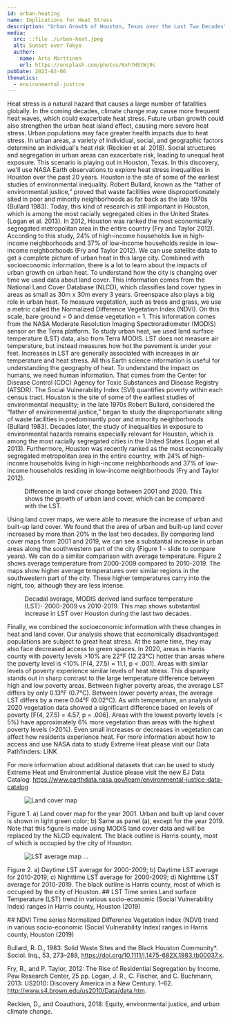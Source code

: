 ```yaml
---
id: urban-heating
name: Implications for Heat Stress
description: "Urban Growth of Houston, Texas over the Last Two Decades"
media:
  src: ::file ./urban-heat.jpeg
  alt: Sunset over Tokyo
  author:
    name: Arto Marttinen
    url: https://unsplash.com/photos/6xh7H5tWj9c
pubDate: 2023-02-06
thematics:
  - environmental-justice
---
```


<Block>
  <Prose>
Heat stress is a natural hazard that causes a large number of fatalities globally. In the coming decades, climate change may cause more frequent heat waves, which could exacerbate heat stress. Future urban growth could also strengthen the urban heat island effect, causing more severe heat stress. Urban populations may face greater health impacts due to heat stress.
  </Prose>
</Block>

<Block>
  <Prose>
In urban areas, a variety of individual, social, and geographic factors determine an individual's heat risk (Reckien et al. 2018). Social structures and segregation in urban areas can exacerbate risk, leading to unequal heat exposure. This scenario is playing out in Houston, Texas. In this discovery, we'll use NASA Earth observations to explore heat stress inequalities in Houston over the past 20 years.
  </Prose>
</Block>

<Block>
<Prose>
Houston is the site of some of the earliest studies of environmental inequality. Robert Bullard, known as the “father of environmental justice,”  proved that waste facilities were disproportionately sited in poor and minority neighborhoods as far back as the late 1970s (Bullard 1983). Today, this kind of research is still important in Houston, which is among the most racially segregated cities in the United States (Logan et al. 2013). In 2012, Houston was ranked the most economically segregated metropolitan area in the entire country (Fry and Taylor 2012). According to this study, 24% of high-income households live in high-income neighborhoods and 37% of low-income households reside in low-income neighborhoods (Fry and Taylor 2012).
</Prose>
</Block>



<Block>
<Prose>
We can use satellite data to get a complete picture of urban heat in this large city. Combined with socioeconomic information, there is a lot to learn about the impacts of urban growth on urban heat. To understand how the city is changing over time we used data about land cover. This information comes from the National Land Cover Database (NLCD), which classifies land cover types in areas as small as 30m x 30m every 3 years. Greenspace also plays a big role in urban heat. To measure vegetation, such as trees and grass, we use a metric called the Normalized Difference Vegetation Index (NDVI). On this scale, bare ground = 0 and dense vegetation = 1. This information comes from the NASA Moderate Resolution Imaging Spectroradiometer (MODIS) sensor on the Terra platform.
</Prose>
</Block>



<Block>
<Prose>
To study urban heat, we used land surface temperature (LST) data, also from Terra MODIS. LST does not measure air temperature, but instead measures how hot the pavement is under your feet. Increases in LST are generally associated with increases in air temperature and heat stress.
</Prose>
</Block>



<Block>
<Prose>
All this Earth science information is useful for understanding the geography of heat. To understand the impact on humans, we need human information. That comes from the Center for Disease Control (CDC) Agency for Toxic Substances and Disease Registry (ATSDR). The Social Vulnerability Index (SVI) quantifies poverty within each census tract.
</Prose>
</Block>

<Block>
  <Prose>
Houston is the site of some of the earliest studies of environmental inequality; in the late 1970s Robert Bullard, considered the “father of environmental justice,” began to study the disproportionate siting of waste facilities in predominantly poor and minority neighborhoods (Bullard 1983). Decades later, the study of inequalities in exposure to environmental hazards remains especially relevant for Houston, which is among the most racially segregated cities in the United States (Logan et al. 2013). Furthermore, Houston was recently ranked as the most economically segregated metropolitan area in the entire country, with 24% of high-income households living in high-income neighborhoods and 37% of low-income households residing in low-income neighborhoods (Fry and Taylor 2012).
  </Prose>
</Block>

<Block>
  <Figure>
    <Map
      datasetId='urban-heating'
      layerId='houston-landcover'
      dateTime='2001-01-01'
      compareDateTime='2019-01-01'
    />
    <Caption>
      Difference in land cover change between 2001 and 2020. This shows the growth of urban land cover, which can be compared with the LST.
    </Caption>
  </Figure>
</Block>


<Block>
  <Prose>
    Using land cover maps, we were able to measure the increase of urban and built-up land cover. We found that the area of urban and built-up land cover increased by more than 20% in the last two decades. By comparing land cover maps from 2001 and 2019, we can see a substantial increase in urban areas along the southwestern part of the city (Figure 1 - slide to compare years). We can do a similar comparison with average temperature. Figure 2 shows average temperature from 2000-2009 compared to 2010-2019. The maps show higher average temperatures over similar regions in the southwestern part of the city. These higher temperatures carry into the night, too, although they are less intense.
  </Prose>
</Block>

<Block>
  <Figure>
    <Map
      datasetId='urban-heating'
      layerId='houston-lst-day'
      dateTime='2000-01-01'
      compareDateTime='2010-01-01'
    />
    <Caption>
      Decadal average, MODIS derived land surface temperature (LST)- 2000-2009 vs 2010-2019. This map shows substantial increase in LST over Houston during the last two decades.
    </Caption>
  </Figure>
</Block>


<Block>
  <Prose>
    Finally, we combined the socioeconomic information with these changes in heat and land cover. Our analysis shows that economically disadvantaged populations are subject to great heat stress. At the same time, they may also face decreased access to green spaces. In 2020, areas in Harris county with poverty levels >10% are 22°F (12.23°C) hotter than areas where the poverty level is <10% [F(4, 27.5) = 11.1, p < .001]. Areas with similar levels of poverty experience similar levels of heat stress. This disparity stands out in sharp contrast to the large temperature difference between high and low poverty areas. Between higher poverty areas, the average LST differs by only 0.13°F (0.7°C). Between lower poverty areas, the average LST differs by a mere 0.04°F (0.02°C).
  </Prose>
</Block>

<Block>
  <Prose>
    
  </Prose>
</Block>

<Block>
  <Prose>
    As with temperature, an analysis of 2020 vegetation data showed a significant difference based on levels of poverty [F(4, 27.5) = 4.57, p = .006]. Areas with the lowest poverty levels (< 5%) have approximately 6% more vegetation than areas with the highest poverty levels (>20%). Even small increases or decreases in vegetation can affect how residents experience heat.
  </Prose>
</Block>
<Block> 
  <Prose>
  For more information about how to access and use NASA data to study Extreme Heat please visit our Data Pathfinders: LINK

  For more information about additional datasets that can be used to study Extreme Heat and Environmental Justice please visit the new EJ Data Catalog: https://www.earthdata.nasa.gov/learn/environmental-justice-data-catalog 
  </Prose>
</Block>


<Block>
  <Figure>
    <Image     
      src="http://via.placeholder.com/256x128?text=align-left" 
    alt="Land cover map"
    />
  </Figure>
  <Prose>
    Figure 1. a) Land cover map for the year 2001. Urban and built up land cover is shown in light green color; b) Same as panel (a), except for the year 2019. Note that this figure is made using MODIS land cover data and will be replaced by the NLCD equivalent. The black outline is Harris county, most of which is occupied by the city of Houston.
  </Prose>
</Block>


<Block>
  <Figure>
    <Image     
      src={new URL('./HOUS_LST.jpg', import.meta.url).href}
      alt='LST average map'
   />
    <Caption> ... </Caption>
  </Figure>
  <Prose>
    Figure 2. a) Daytime LST average for 2000-2009; b) Daytime LST average for 2010-2019; c) Nighttime LST average for 2000-2009; d) Nighttime LST average for 2010-2019. The black outline is Harris county, most of which is occupied by the city of Houston.
  </Prose>
</Block>

<Block>
  <Prose>
    ## LST Time series
    Land surface Temperature (LST) trend in various socio-economic (Social Vulnerability Index) ranges in Harris county, Houston (2019)
  </Prose>
  <Figure>
    <Chart
      dataPath={new URL('./harris-lst-svi-2019.csv', import.meta.url).href}
      dateFormat="%B"
      idKey='SVI %'
      xKey='2019 Months'
      yKey='LST'
      yAxisLabel='K'
    />
    <Caption
    />
  </Figure>
</Block>



<Block>
  <Prose>
    ## NDVI Time series
    Normalized Difference Vegetation Index (NDVI) trend in various socio-economic (Social Vulnerability Index) ranges in Harris county, Houston (2019)
  </Prose>
  <Figure>
    <Chart
      dataPath={new URL('./harris-ndvi-svi-2019.csv', import.meta.url).href}
      dateFormat="%Y-%m-%d"
      idKey='SVI %'
      xKey='Date'
      yKey='NDVI'
    />
    <Caption
    />
  </Figure>
</Block>

<Block>
  <Prose>
     
Bullard, R. D., 1983: Solid Waste Sites and the Black Houston Community*. Sociol. Inq., 53, 273–288, https://doi.org/10.1111/j.1475-682X.1983.tb00037.x.

Fry, R., and P. Taylor, 2012: The Rise of Residential Segregation by Income. Pew Research Center, 25 pp.
Logan, J. R., C. Fischer, and C. Buchmann, 2013: US2010: Discovery America in a New Century. 1–62. http://www.s4.brown.edu/us2010/Data/data.htm.

Reckien, D., and Coauthors, 2018: Equity, environmental justice, and urban climate change.

</Prose>
</Block>

